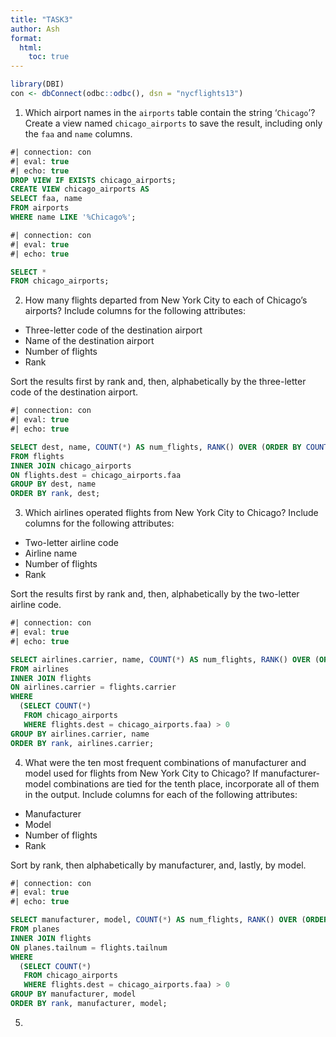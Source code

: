 ```yaml
---
title: "TASK3"
author: Ash
format:
  html:
    toc: true
---
```


```r
library(DBI)
con <- dbConnect(odbc::odbc(), dsn = "nycflights13")

```

1. Which airport names in the `airports` table contain the string '`Chicago`'? Create a view named `chicago_airports` to save the result, including only the `faa` and `name` columns.

```sql
#| connection: con
#| eval: true
#| echo: true
DROP VIEW IF EXISTS chicago_airports;
CREATE VIEW chicago_airports AS
SELECT faa, name
FROM airports
WHERE name LIKE '%Chicago%';
```

```sql
#| connection: con
#| eval: true
#| echo: true

SELECT *
FROM chicago_airports;
```

2. How many flights departed from New York City to each of Chicago’s airports? Include columns for the following attributes:

- Three-letter code of the destination airport
- Name of the destination airport
- Number of flights
- Rank

Sort the results first by rank and, then, alphabetically by the three-letter code of the destination airport.

```sql
#| connection: con
#| eval: true
#| echo: true

SELECT dest, name, COUNT(*) AS num_flights, RANK() OVER (ORDER BY COUNT(*) DESC) AS rank
FROM flights
INNER JOIN chicago_airports
ON flights.dest = chicago_airports.faa
GROUP BY dest, name
ORDER BY rank, dest;
```

3. Which airlines operated flights from New York City to Chicago? Include columns for the following attributes:

- Two-letter airline code
- Airline name
- Number of flights
- Rank

Sort the results first by rank and, then, alphabetically by the two-letter airline code.

```sql
#| connection: con
#| eval: true
#| echo: true

SELECT airlines.carrier, name, COUNT(*) AS num_flights, RANK() OVER (ORDER BY COUNT(*) DESC) AS rank
FROM airlines
INNER JOIN flights
ON airlines.carrier = flights.carrier
WHERE
  (SELECT COUNT(*)
   FROM chicago_airports
   WHERE flights.dest = chicago_airports.faa) > 0
GROUP BY airlines.carrier, name
ORDER BY rank, airlines.carrier;
```

4. What were the ten most frequent combinations of manufacturer and model used for flights from New York City to Chicago? If manufacturer-model combinations are tied for the tenth place, incorporate all of them in the output. Include columns for each of the following attributes:

- Manufacturer
- Model
- Number of flights
- Rank

Sort by rank, then alphabetically by manufacturer, and, lastly, by model.
```sql
#| connection: con
#| eval: true
#| echo: true

SELECT manufacturer, model, COUNT(*) AS num_flights, RANK() OVER (ORDER BY COUNT(*) DESC) AS rank
FROM planes
INNER JOIN flights
ON planes.tailnum = flights.tailnum
WHERE
  (SELECT COUNT(*)
   FROM chicago_airports
   WHERE flights.dest = chicago_airports.faa) > 0
GROUP BY manufacturer, model
ORDER BY rank, manufacturer, model;
```

5. 


